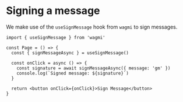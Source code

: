 
# Signing a message

We make use of the `useSignMessage` hook from `wagmi` to sign messages.

```tsx
import { useSignMessage } from 'wagmi'

const Page = () => {
  const { signMessageAsync } = useSignMessage()

  const onClick = async () => {
    const signature = await signMessageAsync({ message: 'gm' })
    console.log(`Signed message: ${signature}`)
  }

  return <button onClick={onClick}>Sign Message</button>
}
```
